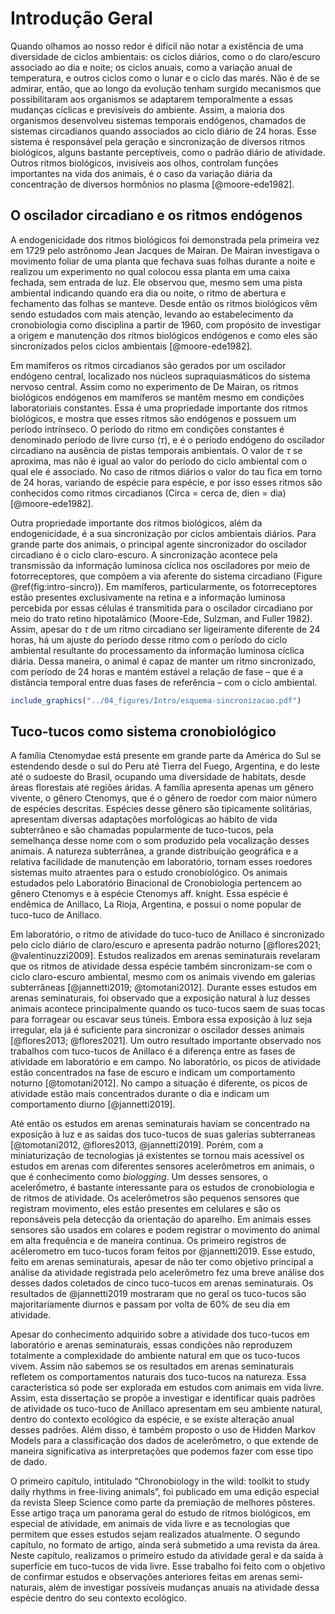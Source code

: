 # Introdução Geral {-}

Quando olhamos ao nosso redor é difícil não notar a existência de uma diversidade de ciclos ambientais: os ciclos diários, como o do claro/escuro associado ao dia e  noite; os ciclos anuais, como a  variação anual de temperatura, e outros ciclos como o lunar e o ciclo das marés. Não é de se admirar, então, que ao longo da evolução tenham surgido mecanismos que possibilitaram aos organismos se adaptarem temporalmente a essas mudanças cíclicas e previsíveis do ambiente. Assim, a maioria dos organismos desenvolveu sistemas temporais endógenos, chamados de sistemas circadianos quando associados ao ciclo diário de 24 horas. Esse sistema é responsável pela geração e sincronização de diversos ritmos biológicos, alguns bastante perceptíveis, como o padrão diário de atividade. Outros ritmos biológicos, invisíveis aos olhos, controlam funções importantes na vida dos animais, é o caso da variação diária da concentração de diversos hormônios no plasma [@moore-ede1982]. 


## O oscilador circadiano e os ritmos endógenos {-}

A endogenicidade dos ritmos biológicos foi demonstrada pela primeira vez em 1729 pelo astrônomo Jean Jacques de Mairan. De Mairan investigava o movimento foliar de uma planta que fechava suas folhas durante a noite e realizou um experimento no qual colocou essa planta em uma caixa fechada, sem entrada de luz. Ele observou que, mesmo sem uma pista ambiental indicando quando era dia ou noite, o ritmo de abertura e fechamento das folhas se manteve. Desde então os ritmos biológicos vêm sendo estudados com mais atenção, levando ao estabelecimento da cronobiologia como disciplina a partir de 1960, com propósito de investigar a origem e manutenção dos ritmos biológicos endógenos e como eles são sincronizados pelos ciclos ambientais [@moore-ede1982].

Em mamíferos os ritmos circadianos são gerados por um oscilador endógeno central, localizado nos núcleos supraquiasmáticos do sistema nervoso central. Assim como no experimento de De Mairan, os ritmos biológicos endógenos em mamíferos se mantêm mesmo em condições laboratoriais constantes. Essa é uma propriedade importante dos ritmos biológicos, e mostra que esses ritmos são endógenos e possuem um período intrínseco. O período do ritmo em condições constantes é denominado período de livre curso ($\tau$), e é o período endógeno do oscilador circadiano na ausência de pistas temporais ambientais. O valor de $\tau$ se aproxima, mas não é igual ao valor do período do ciclo ambiental com o qual ele é associado. No caso de ritmos diários o valor do tau fica em torno de 24 horas, variando de espécie para espécie, e por isso esses ritmos são conhecidos como ritmos circadianos (Circa = cerca de, dien = dia) [@moore-ede1982].

Outra propriedade importante dos ritmos biológicos, além da endogenicidade, é a sua  sincronização por ciclos ambientais diários. Para grande parte dos animais, o principal agente sincronizador do oscilador circadiano é o ciclo claro-escuro. A sincronização acontece pela transmissão da informação luminosa cíclica nos osciladores por meio de fotorreceptores, que compõem a via aferente do sistema circadiano (Figure \@ref(fig:intro-sincro)). Em mamíferos, particularmente, os fotorreceptores estão presentes exclusivamente na retina e a informação luminosa percebida por essas células é transmitida para o oscilador circadiano por meio  do trato retino hipotalâmico (Moore-Ede, Sulzman, and Fuller 1982). Assim, apesar do $\tau$ de um ritmo circadiano ser ligeiramente diferente de 24 horas, há um ajuste do período desse ritmo com o período do ciclo ambiental resultante do processamento da informação luminosa cíclica diária. Dessa maneira, o animal é capaz de manter um ritmo sincronizado, com período de 24 horas e mantém estável a relação de fase – que é a distância temporal entre duas fases de referência – com o ciclo ambiental.

```r

include_graphics("../04_figures/Intro/esquema-sincronizacao.pdf")
```

## Tuco-tucos como sistema cronobiológico {-}

A família Ctenomydae está presente em grande parte da América do Sul se estendendo desde o sul do Peru até Tierra del Fuego, Argentina, e do leste até o sudoeste do Brasil, ocupando uma diversidade de habitats, desde áreas florestais até regiões áridas. A família apresenta apenas um gênero vivente, o gênero Ctenomys, que é o gênero de roedor com maior número de espécies descritas. Espécies desse gênero são tipicamente solitárias,  apresentam diversas adaptações morfológicas ao hábito de vida subterrâneo e são chamadas popularmente de tuco-tucos, pela semelhança desse nome com o som produzido pela vocalização desses animais. A natureza subterrânea, a grande distribuição geográfica e a relativa facilidade de manutenção em laboratório, tornam esses roedores sistemas muito atraentes para o estudo cronobiológico. Os animais estudados pelo Laboratório Binacional de Cronobiologia pertencem ao gênero Ctenomys e à espécie Ctenomys aff. knight. Essa espécie é endêmica de Anillaco, La Rioja, Argentina, e possui o nome popular de tuco-tuco de Anillaco.

Em laboratório, o ritmo de atividade do tuco-tuco de Anillaco é sincronizado pelo ciclo diário de claro/escuro e apresenta padrão noturno [@flores2021; @valentinuzzi2009]. Estudos realizados em arenas seminaturais revelaram que os ritmos de atividade dessa espécie também sincronizam-se com o ciclo claro-escuro ambiental, mesmo com os animais vivendo em galerias subterrâneas [@jannetti2019; @tomotani2012]. Durante esses estudos em arenas seminaturais, foi observado que a exposição natural à luz desses animais acontece principalmente quando os tuco-tucos saem de suas tocas para forragear ou escavar seus túneis. Embora essa exposição à luz seja irregular, ela já é suficiente para sincronizar o oscilador desses animais [@flores2013; @flores2021]. Um outro resultado importante observado nos trabalhos com tuco-tucos de Anillaco é a diferença entre as fases de atividade em laboratório e em campo. No laboratório, os picos de atividade estão concentrados na fase de escuro e indicam um comportamento noturno [@tomotani2012]. No campo a situação é diferente, os picos de atividade estão mais concentrados durante o dia e indicam um comportamento diurno [@jannetti2019]. 

Até então os estudos em arenas seminaturais haviam se concentrado na exposição à luz e as saídas dos tuco-tucos de suas galerias subterraneas [@tomotani2012, @flores2013, @jannetti2019]. Porém, com a miniaturização de tecnologias já existentes se tornou mais acessível os estudos em arenas com diferentes sensores acelerômetros em animais, o que é conhecimento como _biologging_. Um desses sensores, o acelerốmetro, é bastante interessante para os estudos de cronobiologia e de ritmos de atividade. Os acelerômetros são pequenos sensores que registram movimento, eles estão presentes em celulares e são os reponsáveis pela detecção da orientação do aparelho. Em animais esses sensores são usados em colares e podem registrar o movimento do animal em alta frequência e de maneira continua. Os primeiro registros de acêlerometro em tuco-tucos foram feitos por @jannetti2019. Esse estudo, feito em arenas seminaturais, apesar de não ter como objetivo principal a análise da atividade registrada pelo acelerômetro fez uma breve análise dos desses dados coletados de cinco tuco-tucos em arenas seminaturais. Os resultados de @jannetti2019 mostraram que no geral os tuco-tucos são majoritariamente diurnos e passam por volta de 60% de seu dia em atividade. 

Apesar do conhecimento adquirido sobre a atividade dos tuco-tucos em laboratório e arenas seminaturais, essas condições não reproduzem totalmente a complexidade do ambiente natural em que os tuco-tucos vivem. Assim não sabemos se os resultados em arenas seminaturais refletem os comportamentos naturais dos tuco-tucos na natureza. Essa caracteristica só pode ser explorada em estudos com animais em vida livre. Assim, esta dissertação se propõe a investigar e identificar quais padrões de atividade os tuco-tuco de Anillaco apresentam em seu ambiente natural, dentro do contexto ecológico da espécie, e se existe alteração anual desses padrões. Além disso, é também proposto o uso de Hidden Markov Models para a classificação dos dados de acelerômetro, o que extende de maneira significativa as interpretações que podemos fazer com esse tipo de dado.

O primeiro capítulo, intitulado “Chronobiology in the wild: toolkit to study daily rhythms in free-living animals”, foi publicado em uma edição especial da revista Sleep Science como parte da premiação de melhores pôsteres. Esse artigo traça um panorama geral do estudo de ritmos biológicos, em especial de atividade, em animais de vida livre e as tecnologias que permitem que esses estudos sejam realizados atualmente. O segundo capítulo, no formato de artigo, ainda será submetido a uma revista da área. Neste capítulo, realizamos o primeiro estudo da atividade geral e da saída à superfície em tuco-tucos de vida livre. Esse trabalho foi feito com o objetivo de confirmar estudos e observações anteriores feitas em arenas semi-naturais, além de investigar possíveis mudanças anuais na atividade dessa espécie dentro do seu contexto ecológico.

